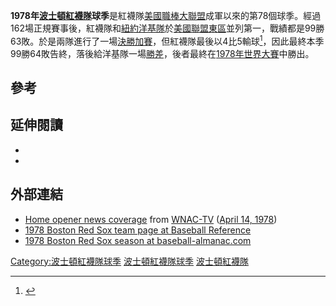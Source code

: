 {{Infobox MLB yearly
| name = 波士頓紅襪隊
| season = 1978
| misc = [[吉姆·萊斯|吉姆·萊斯]]獲選[[美國職棒大聯盟最有價值球員獎|美聯最有價值球員獎]]
| logo = 
| current league = 美國聯盟
| y1 = 1901
| division = [[美國聯盟東區|東區]]
| y2 = 1969
| Uniform logo = 
| ballpark = [[芬威球場|芬威球場]]
| y4 = 1912
| city = [[麻薩諸塞州|麻薩諸塞州]][[波士頓|波士頓]]
| y5 = 1901
| record = 99勝64敗（勝率6成07）
| divisional place = 第二（落後一場[[勝差|勝差]]）
| owners = {{le|巴迪·勒魯克斯|Buddy LeRoux}}、{{le|海伍德·蘇利文|Haywood Sullivan}}、{{le|珍·尤基|Jean Yawkey}}
| general managers = {{le|海伍德·蘇利文|Haywood Sullivan}}
| managers = {{le|唐·季默|Don Zimmer}}
| television = {{le|WSBK-TV}}<br>（{{le|迪克·斯托克頓|Dick Stockton}}、{{le|肯·哈雷森|Ken Harrelson}}）
| radio = {{le|WMEX (AM)}}<br>（{{le|內德·馬丁|Ned Martin}}、{{le|吉姆·伍茲|Jim Woods}}）
| espntn = bos
| brtn = BOS
}}
'''1978年[[波士頓紅襪隊|波士頓紅襪隊]]球季'''是紅襪隊[[美國職棒大聯盟|美國職棒大聯盟]]成軍以來的第78個球季。經過162場正規賽事後，紅襪隊和[[1978年紐約洋基隊球季|紐約洋基隊]]於[[美國聯盟東區|美國聯盟東區]]並列第一，戰績都是99勝63敗。於是兩隊進行了一場[[1978年美國聯盟東區封王決勝加賽|決勝加賽]]，但紅襪隊最後以4比5輸球<ref>{{cite web|url=http://www.retrosheet.org/boxesetc/1978/B10020BOS1978.htm|title=New York Yankees 5, Boston Red Sox 4|date=1978-10-02|work=Retrosheet|access-date=2021-03-01|archive-date=2021-03-09|archive-url=https://web.archive.org/web/20210309134021/https://www.retrosheet.org/boxesetc/1978/B10020BOS1978.htm}}</ref>，因此最終本季99勝64敗告終，落後給洋基隊一場[[勝差|勝差]]，後者最終在[[1978年世界大賽|1978年世界大賽]]中勝出。

== 參考==
{{Reflist}}

==延伸閱讀==
* {{cite web |url=http://www.thisgreatgame.com/1978-baseball-history.html |title=1978 The Denting of the Red Sox |website=This Great Game |access-date=2018-09-27 |archive-date=2020-07-10 |archive-url=https://web.archive.org/web/20200710204735/http://www.thisgreatgame.com/1978-baseball-history.html }}
* {{cite news |url=https://www.boston.com/sports/boston-red-sox/2018/09/27/sports-illustrated-film-heroic-ill-fated-1978-red-sox |title=SI film finds something heroic about the ill-fated 1978 Red Sox |first=Chad |last=Finn |website=[[Boston.com|Boston.com]] |date=2018-09-27 |access-date=2018-09-27 |archive-date=2020-11-29 |archive-url=https://web.archive.org/web/20201129062159/https://www.boston.com/sports/boston-red-sox/2018/09/27/sports-illustrated-film-heroic-ill-fated-1978-red-sox }}

==外部連結==
* [https://www.youtube.com/watch?v=awYfZ9vN-mU Home opener news coverage] {{Wayback|url=https://www.youtube.com/watch?v=awYfZ9vN-mU |date=20210312065410 }} from [[WNAC-TV_(defunct)|WNAC-TV]] ([http://www.retrosheet.org/boxesetc/1978/B04140BOS1978.htm April 14, 1978])
*[https://www.baseball-reference.com/teams/BOS/1978.shtml 1978 Boston Red Sox team page at Baseball Reference] {{Wayback|url=https://www.baseball-reference.com/teams/BOS/1978.shtml |date=20210517170705 }}
*[http://www.baseball-almanac.com/teamstats/roster.php?y=1978&t=BOS 1978 Boston Red Sox season at baseball-almanac.com] {{Wayback|url=http://www.baseball-almanac.com/teamstats/roster.php?y=1978&t=BOS |date=20200828210919 }}

{{1978年美國職棒大聯盟各隊球季}}
{{波士頓紅襪隊}}

[[Category:波士頓紅襪隊球季|Category:波士頓紅襪隊球季]]
[[Category:1978年美國職棒大聯盟賽季|波士頓紅襪隊球季]]
[[Category:1978年麻薩諸塞州體育|波士頓紅襪隊]]